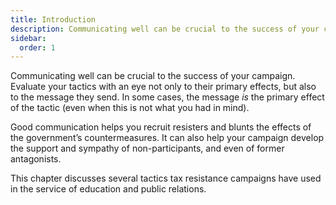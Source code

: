 ```yaml
---
title: Introduction
description: Communicating well can be crucial to the success of your campaign.
sidebar:
  order: 1
---
```

Communicating well can be crucial to the success of your campaign.
Evaluate your tactics with an eye not only to their primary effects, but also to the message they send.
In some cases, the message <em>is</em> the primary effect of the tactic (even when this is not what you had in mind).

Good communication helps you recruit resisters and blunts the effects of the government’s countermeasures.
It can also help your campaign develop the support and sympathy of non-participants, and even of former antagonists.

This chapter discusses several tactics tax resistance campaigns have used in the service of education and public relations.
